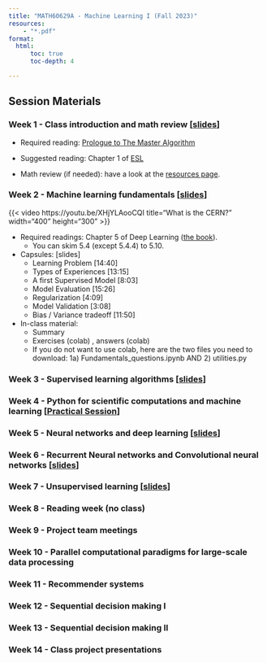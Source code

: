 ```yaml
---
title: "MATH60629A - Machine Learning I (Fall 2023)"
resources:
    - "*.pdf"
format:
  html:
      toc: true
      toc-depth: 4

---
```


## Session Materials

::: {.callout-note appearance="minimal" collapse="false"}
### Week 1 - Class introduction and math review [[slides](w1/slides_intro.pdf)]


- Required reading: [Prologue to The Master Algorithm](http://homes.cs.washington.edu/~pedrod/Prologue.pdf)

- Suggested reading: Chapter 1 of [ESL](https://web.stanford.edu/~hastie/Papers/ESLII.pdf)

- Math review (if needed): have a look at the [resources page](https://www.cs.toronto.edu/~lcharlin/courses/60629/math_resources.html).
:::


::: {.callout-note appearance="minimal" collapse="false"}

### Week 2 - Machine learning fundamentals [[slides]()]
{{< video https://youtu.be/XHjYLAooCQI
    title="What is the CERN?"
    width="400" height="300"
>}}

- Required readings: Chapter 5 of Deep Learning ([the book](http://www.deeplearningbook.org/contents/ml.html)). 
    + You can skim 5.4 (except 5.4.4) to 5.10.
- Capsules: [slides]
    + Learning Problem [14:40]
    + Types of Experiences [13:15]
    + A first Supervised Model [8:03]
    + Model Evaluation [15:26]
    + Regularization [4:09]
    + Model Validation [3:08]
    + Bias / Variance tradeoff [11:50]
- In-class material:
    + Summary
    + Exercises (colab) , answers (colab)
    + If you do not want to use colab, here are the two files you need to download: 1a) Fundamentals_questions.ipynb AND 2) utilities.py
:::

::: {.callout-note appearance="minimal" collapse="false"}

### Week 3 - Supervised learning algorithms [[slides]()]

:::

::: {.callout-note appearance="minimal" collapse="false"}

### Week 4 - Python for scientific computations and machine learning [[Practical Session]()]

:::
::: {.callout-note appearance="minimal" collapse="false"}
### Week 5 - Neural networks and deep learning [[slides]()]

:::

::: {.callout-note appearance="minimal" collapse="false"}

### Week 6 - Recurrent Neural networks and Convolutional neural networks [[slides]()]

:::
::: {.callout-note appearance="minimal" collapse="false"}

### Week 7 - Unsupervised learning [[slides]()]

:::

::: {.callout-note appearance="minimal" collapse="false"}
### Week 8 - Reading week (no class) 
:::

::: {.callout-note appearance="minimal" collapse="false"}
### Week 9 - Project team meetings
:::

::: {.callout-note appearance="minimal" collapse="false"}
### Week 10 - Parallel computational paradigms for large-scale data processing
:::
::: {.callout-note appearance="minimal" collapse="false"}
### Week 11 - Recommender systems
:::
::: {.callout-note appearance="minimal" collapse="false"}
### Week 12 - Sequential decision making I
:::
::: {.callout-note appearance="minimal" collapse="false"}
### Week 13 - Sequential decision making II
:::

::: {.callout-note appearance="minimal" collapse="false"}
### Week 14 - Class project presentations
:::